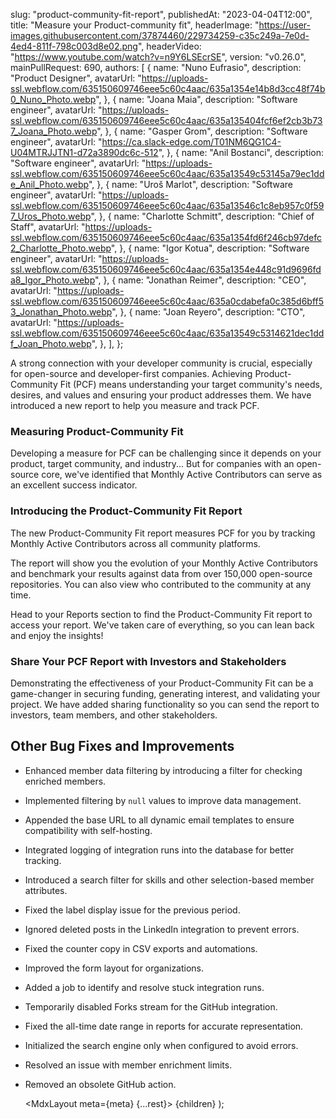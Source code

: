 
  slug: "product-community-fit-report",
  publishedAt: "2023-04-04T12:00",
  title: "Measure your Product-community fit",
  headerImage:
    "https://user-images.githubusercontent.com/37874460/229734259-c35c249a-7e0d-4ed4-811f-798c003d8e02.png",
  headerVideo: "https://www.youtube.com/watch?v=n9Y6LSEcrSE",
  version: "v0.26.0",
  mainPullRequest: 690,
  authors: [
    {
      name: "Nuno Eufrasio",
      description: "Product Designer",
      avatarUrl:
        "https://uploads-ssl.webflow.com/635150609746eee5c60c4aac/635a1354e14b8d3cc48f74b0_Nuno_Photo.webp",
    },
    {
      name: "Joana Maia",
      description: "Software engineer",
      avatarUrl:
        "https://uploads-ssl.webflow.com/635150609746eee5c60c4aac/635a135404fcf6ef2cb3b737_Joana_Photo.webp",
    },
    {
      name: "Gasper Grom",
      description: "Software engineer",
      avatarUrl: "https://ca.slack-edge.com/T01NM6QG1C4-U04MTRJJTN1-d72a3890dc6c-512",
    },
    {
      name: "Anil Bostanci",
      description: "Software engineer",
      avatarUrl:
        "https://uploads-ssl.webflow.com/635150609746eee5c60c4aac/635a13549c53145a79ec1dde_Anil_Photo.webp",
    },
    {
      name: "Uroš Marlot",
      description: "Software engineer",
      avatarUrl:
        "https://uploads-ssl.webflow.com/635150609746eee5c60c4aac/635a13546c1c8eb957c0f597_Uros_Photo.webp",
    },
    {
      name: "Charlotte Schmitt",
      description: "Chief of Staff",
      avatarUrl:
        "https://uploads-ssl.webflow.com/635150609746eee5c60c4aac/635a1354fd6f246cb97defc2_Charlotte_Photo.webp",
    },
    {
      name: "Igor Kotua",
      description: "Software engineer",
      avatarUrl:
        "https://uploads-ssl.webflow.com/635150609746eee5c60c4aac/635a1354e448c91d9696fda8_Igor_Photo.webp",
    },
    {
      name: "Jonathan Reimer",
      description: "CEO",
      avatarUrl:
        "https://uploads-ssl.webflow.com/635150609746eee5c60c4aac/635a0cdabefa0c385d6bff53_Jonathan_Photo.webp",
    },
    {
      name: "Joan Reyero",
      description: "CTO",
      avatarUrl:
        "https://uploads-ssl.webflow.com/635150609746eee5c60c4aac/635a13549c5314621dec1ddf_Joan_Photo.webp",
    },
  ],
};

A strong connection with your developer community is crucial, especially for open-source and developer-first companies.
Achieving Product-Community Fit (PCF) means understanding your target community's needs, desires, and values and ensuring your product addresses them.
We have introduced a new report to help you measure and track PCF.

### Measuring Product-Community Fit 

Developing a measure for PCF can be challenging since it depends on your product, target community, and industry... But for companies with an open-source core, we've identified that Monthly Active Contributors can serve as an excellent success indicator.

<CenteredImage src="https://user-images.githubusercontent.com/37874460/229734232-edb48102-8619-4d41-b764-da6c1f0bed8e.png" maxWidth="100%" />

### Introducing the Product-Community Fit Report
The new Product-Community Fit report measures PCF for you by tracking Monthly Active Contributors across all community platforms.

The report will show you the evolution of your Monthly Active Contributors and benchmark your results against data from over 150,000 open-source repositories. You can also view who contributed to the community at any time.

<CenteredImage src="https://user-images.githubusercontent.com/37874460/229734259-c35c249a-7e0d-4ed4-811f-798c003d8e02.png" maxWidth="100%" />

Head to your Reports section to find the Product-Community Fit report to access your report. We've taken care of everything, so you can lean back and enjoy the insights!

### Share Your PCF Report with Investors and Stakeholders
Demonstrating the effectiveness of your Product-Community Fit can be a game-changer in securing funding, generating interest, and validating your project.
We have added sharing functionality so you can send the report to investors, team members, and other stakeholders.

<VideoPlayer url="https://www.youtube.com/watch?v=xDRm22IPw-4" />

## Other Bug Fixes and Improvements

- Enhanced member data filtering by introducing a filter for checking enriched members. <PullRequest number="709"/>
- Implemented filtering by `null` values to improve data management. <PullRequest number="708"/>
- Appended the base URL to all dynamic email templates to ensure compatibility with self-hosting. <PullRequest number="700"/>
- Integrated logging of integration runs into the database for better tracking. <PullRequest number="695"/>
- Introduced a search filter for skills and other selection-based member attributes. <PullRequest number="698"/>
- Fixed the label display issue for the previous period. <PullRequest number="696"/>
- Ignored deleted posts in the LinkedIn integration to prevent errors. <PullRequest number="718"/>
- Fixed the counter copy in CSV exports and automations. <PullRequest number="717"/>
- Improved the form layout for organizations. <PullRequest number="716"/>
- Added a job to identify and resolve stuck integration runs. <PullRequest number="714"/>
- Temporarily disabled Forks stream for the GitHub integration. <PullRequest number="713"/>
- Fixed the all-time date range in reports for accurate representation. <PullRequest number="707"/>
- Initialized the search engine only when configured to avoid errors. <PullRequest number="710"/>
- Resolved an issue with member enrichment limits. <PullRequest number="706"/>
- Removed an obsolete GitHub action. <PullRequest number="704"/>

  <MdxLayout meta={meta} {...rest}>
    {children}
  </MdxLayout>
);
